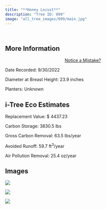 ```yaml
---
title: "**Honey Locust**"
description: "Tree ID: 099"
image: "all_tree_images/099/main.jpg"
---
```


<br>

## **More Information**
::: column-margin
<center><a class="button" href="https://forms.gle/W6f5nwYxrM33hF4f7">Notice a Mistake?</a></center>
:::


Date Recorded:  9/30/2022

Diameter at Breast Height:  23.9  inches

Planters:  Unknown

## **i-Tree Eco Estimates**


 Replacement Value: $ 4437.23

 Carbon Storage:  3830.5  lbs

 Gross Carbon Removal:  63.5  lbs/year

 Avoided Runoff:  59.7  ft<sup>3</sup>/year

 Air Pollution Removal:  25.4  oz/year

## **Images**


 ![](all_tree_images/099/IMG_6655.jpg)

 ![](all_tree_images/099/IMG_6656.jpg)

 ![](all_tree_images/099/main.jpg)
